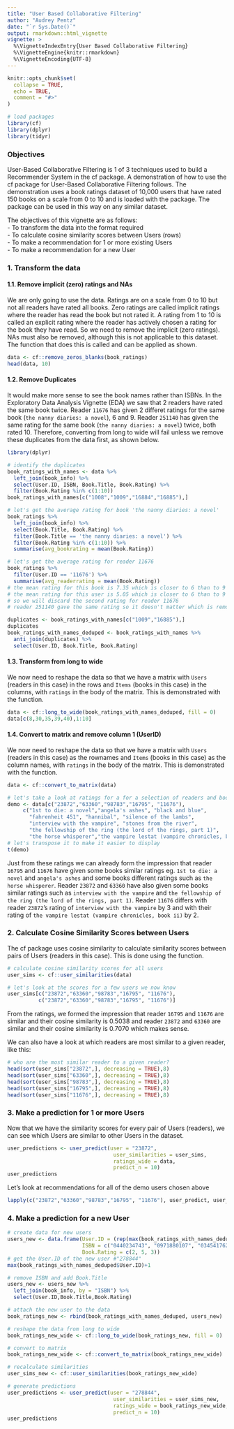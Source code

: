 ```yaml
---
title: "User Based Collaborative Filtering"
author: "Audrey Pentz"
date: "`r Sys.Date()`"
output: rmarkdown::html_vignette
vignette: >
  %\VignetteIndexEntry{User Based Collaborative Filtering}
  %\VignetteEngine{knitr::rmarkdown}
  %\VignetteEncoding{UTF-8}
---
```


```r
knitr::opts_chunk$set(
  collapse = TRUE,
  echo = TRUE,
  comment = "#>"
)

# load packages
library(cf)
library(dplyr)
library(tidyr)


```


### Objectives

User-Based Collaborative Filtering is 1 of 3 techniques used to build a Recommender System in the cf package. A demonstration of how to use the cf package for User-Based Collaborative Filtering follows. The demonstration uses a book ratings dataset of 10,000 users that have rated 150 books on a scale from 0 to 10 and is loaded with the package. The package can be used in this way on any similar dataset. 

The objectives of this vignette are as follows:  
\n- To transform the data into the format required  
\n- To calculate cosine similarity scores between Users (rows)  
\n- To make a recommendation for 1 or more existing Users  
\n- To make a recommendation for a new User  


### 1. Transform the data


#### 1.1. Remove implicit (zero) ratings and NAs

We are only going to use the \code{book_ratings} data. Ratings are on a scale from 0 to 10 but not all readers have rated all books. Zero ratings are called implicit ratings where the reader has read the book but not rated it. A rating from 1 to 10 is called an explicit rating where the reader has actively chosen a rating for the book they have read. So we need to remove the implicit (zero ratings). NAs must also be removed, although this is not applicable to this dataset. The function that does this is called \code{remove_zero_blanks} and can be applied as shown.

```r

data <- cf::remove_zeros_blanks(book_ratings)
head(data, 10)

```


#### 1.2. Remove Duplicates

It would make more sense to see the book names rather than ISBNs. In the Exploratory Data Analysis Vignette (EDA) we saw that 2 readers have rated the same book twice. Reader `11676` has given 2 differet ratings for the same book (`the nanny diaries: a novel`), 6 and 9. Reader `251140` has given the same rating for the same book (`the nanny diaries: a novel`) twice, both rated 10. Therefore, converting from long to wide will fail unless we remove these duplicates from the data first, as shown below.

```r

library(dplyr)

# identify the duplicates
book_ratings_with_names <- data %>% 
  left_join(book_info) %>%
  select(User.ID, ISBN, Book.Title, Book.Rating) %>% 
  filter(Book.Rating %in% c(1:10))
book_ratings_with_names[c("1008","1009","16884","16885"),]

# let's get the average rating for book 'the nanny diaries: a novel'
book_ratings %>% 
  left_join(book_info) %>%
  select(Book.Title, Book.Rating) %>% 
  filter(Book.Title == 'the nanny diaries: a novel') %>% 
  filter(Book.Rating %in% c(1:10)) %>% 
  summarise(avg_bookrating = mean(Book.Rating))

# let's get the average rating for reader 11676
book_ratings %>% 
  filter(User.ID == '11676') %>% 
  summarise(avg_readerrating = mean(Book.Rating))
# the mean rating for this book is 7.35 which is closer to 6 than to 9
# the mean rating for this user is 5.05 which is closer to 6 than to 9
# so we will discard the second rating for reader 11676
# reader 251140 gave the same rating so it doesn't matter which is removed

duplicates <- book_ratings_with_names[c("1009","16885"),]
duplicates
book_ratings_with_names_deduped <- book_ratings_with_names %>% 
  anti_join(duplicates) %>% 
  select(User.ID, Book.Title, Book.Rating)


```



#### 1.3. Transform from long to wide

We now need to reshape the data so that we have a matrix with `Users` (readers in this case) in the rows and `Items` (books in this case) in the columns, with `ratings` in the body of the matrix. This is demonstrated with the \code{long_to_wide} function.

```r

data <- cf::long_to_wide(book_ratings_with_names_deduped, fill = 0)
data[c(8,30,35,39,40),1:10]

```


#### 1.4. Convert to matrix and remove column 1 (UserID)

We now need to reshape the data so that we have a matrix with `Users` (readers in this case) as the rownames and `Items` (books in this case) as the column names, with `ratings` in the body of the matrix. This is demonstrated with the \code{convert_to_matrix} function.

```r

data <- cf::convert_to_matrix(data)

# let's take a look at ratings for a for a selection of readers and books
demo <- data[c("23872","63360","98783","16795", "11676"),
     c("1st to die: a novel","angela's ashes", "black and blue",
       "fahrenheit 451", "hannibal", "silence of the lambs",
       "interview with the vampire", "stones from the river", 
       "the fellowship of the ring (the lord of the rings, part 1)",
       "the horse whisperer","the vampire lestat (vampire chronicles, book ii)")]
# let's transpose it to make it easier to display
t(demo)

```

Just from these ratings we can already form the impression that reader `16795` and `11676` have given some books similar ratings eg. `1st to die: a novel` and `angela's ashes` and some books different ratings such as `the horse whisperer`. Reader `23872` and `63360` have also given some books similar ratings such as `interview with the vampire` and `the fellowship of the ring (the lord of the rings, part 1)`. Reader `11676` differs with reader `23872`'s rating of `interview with the vampire` by 3 and with their rating of `the vampire lestat (vampire chronicles, book ii)` by 2.


### 2. Calculate Cosine Similarity Scores between Users

The cf package uses cosine similarity to calculate similarity scores between pairs of Users (readers in this case). This is done using the \code{user_similarities} function.

```r

# calculate cosine similarity scores for all users
user_sims <- cf::user_similarities(data)

# let's look at the scores for a few users we now know
user_sims[c("23872","63360","98783","16795", "11676"),
          c("23872","63360","98783","16795", "11676")]


```

From the ratings, we formed the impression that reader `16795` and `11676` are similar and their cosine similarity is 0.5038 and reader `23872` and `63360` are similar and their cosine similarity is 0.7070 which makes sense.



We can also have a look at which readers are most similar to a given reader, like this:

```r

# who are the most similar reader to a given reader?
head(sort(user_sims["23872",], decreasing = TRUE),8)
head(sort(user_sims["63360",], decreasing = TRUE),8)
head(sort(user_sims["98783",], decreasing = TRUE),8)
head(sort(user_sims["16795",], decreasing = TRUE),8)
head(sort(user_sims["11676",], decreasing = TRUE),8)

```


### 3. Make a prediction for 1 or more Users

Now that we have the similarity scores for every pair of Users (readers), we can see which Users are similar to other Users in the dataset.

```r

user_predictions <- user_predict(user = "23872",
                                  user_similarities = user_sims,
                                  ratings_wide = data, 
                                  predict_n = 10)
user_predictions

```

Let's look at recommendations for all of the demo users chosen above

```r

lapply(c("23872","63360","98783","16795", "11676"), user_predict, user_sims, data, 10)

```


### 4. Make a prediction for a new User

```r

# create data for new users
users_new <- data.frame(User.ID = (rep(max(book_ratings_with_names_deduped$User.ID)+1,3)), 
                        ISBN = c("0440234743", "0971880107", "0345417623"), 
                        Book.Rating = c(2, 5, 3))
# get the User.ID of the new user #"278844"
max(book_ratings_with_names_deduped$User.ID)+1

# remove ISBN and add Book.Title 
users_new <- users_new %>% 
  left_join(book_info, by = "ISBN") %>% 
  select(User.ID,Book.Title,Book.Rating)

# attach the new user to the data
book_ratings_new <- rbind(book_ratings_with_names_deduped, users_new)

# reshape the data from long to wide
book_ratings_new_wide <- cf::long_to_wide(book_ratings_new, fill = 0)

# convert to matrix
book_ratings_new_wide <- cf::convert_to_matrix(book_ratings_new_wide)

# recalculate similarities
user_sims_new <- cf::user_similarities(book_ratings_new_wide)

# generate predictions
user_predictions <- user_predict(user = "278844",
                                  user_similarities = user_sims_new,
                                  ratings_wide = book_ratings_new_wide, 
                                  predict_n = 10)
user_predictions


```


